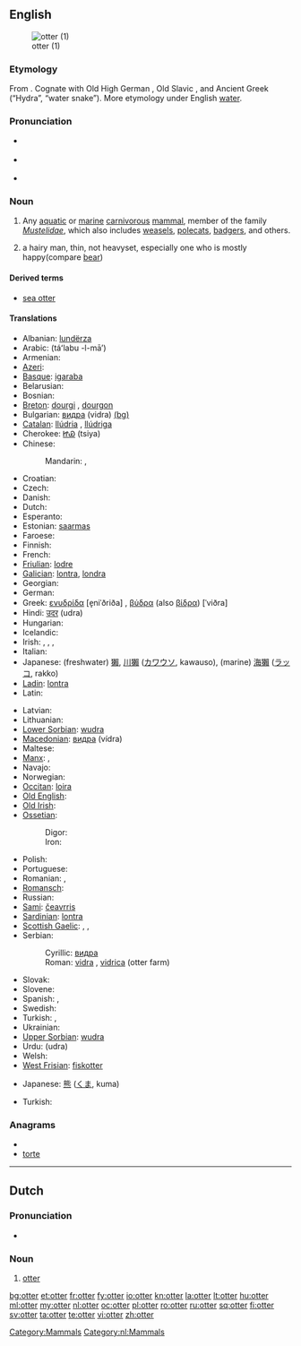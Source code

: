 {{wikipedia}}
==English==
[[Image:Loutre des pyrenees baronnies 2004.jpg|thumb|otter (1)]]

===Etymology===
From {{etyl|ang}} {{term|oter|lang=ang}}. Cognate with Old High German {{term|ottar}}, Old Slavic {{Glag|ⰲⱏⰺⰴⱃⰰ}}, and Ancient Greek {{term|ὕδρα}} (“Hydra”, “water snake”). More etymology under English [[water]].

===Pronunciation===
* {{a|RP}} {{IPA|/ˈɒt.ə/}}
* {{a|US}} {{IPA|/ˈɑː.tɚ/}}
* {{rhymes|ɒtə(r)}}

===Noun===
{{en-noun}}

# Any [[aquatic]] or [[marine]] [[carnivorous]] [[mammal]], member of the family ''[[Mustelidae]]'', which also includes [[weasel]]s, [[polecat]]s, [[badger]]s, and others.
# {{context|gay slang}} a hairy man, thin, not heavyset, especially one who is mostly happy(compare [[bear]])

====Derived terms====
* [[sea otter]]

====Translations====
{{trans-top|The mammal}}
* Albanian: [[lundërza]]
* Arabic: {{Arab|[[ثعلب الماء]]}} (táʻlabu -l-māʼ) {{m}}
* Armenian: {{t+|hy|ջրասամույր|tr=ǰrasamuyr}}
* [[Azeri]]: {{t|az|susamuru|xs=Azeri}}
* [[Basque]]: [[igaraba]]
* Belarusian: {{t-|be|выдра|tr=vydra|xs=Belarusian}}
* Bosnian: {{t-|bs|vidra|f}}
* [[Breton]]: [[dourgi]] {{m}}, [[dourgon]] {{p}}
* Bulgarian: [[видра]] (vidra) [[:bg:видра|(bg)]]
* [[Catalan]]: [[llúdria]] {{f}}, [[llúdriga]] {{f}}
* Cherokee: [[ᏥᏯ]] (tsiya)
* Chinese:
*: Mandarin: {{t|cmn|水獺|sc=Hani}}, {{t|cmn|水獭|tr=shuǐtǎ|sc=Hani}}
* Croatian: {{t-|hr|vidra|f|alt=vȉdra}}
* Czech: {{t+|cs|vydra}}
* Danish: {{t-|da|odder|c}}
* Dutch: {{t+|nl|otter|m}}
* Esperanto: {{t-|eo|lutro|xs=Esperanto}}
* Estonian: [[saarmas]]
* Faroese: {{t-|fo|otur|xs=Faroese}}
* Finnish: {{t-|fi|saukko}}
* French: {{t+|fr|loutre|f}}
* [[Friulian]]: [[lodre]]
* [[Galician]]: [[lontra]], [[londra]]
* Georgian: {{t-|ka|წავი|tr=cavi|sc=Geor|xs=Georgian}}
* German: {{t+|de|Otter|m}}
* Greek: [[ενυδρίδα]] [e̞niˈðriða] {{f}}, [[βύδρα]] (also [[βίδρα]]) [ˈviðra] {{f}}
* Hindi: [[उदर]] (udra) {{m}}
* Hungarian: {{t+|hu|vidra}}
* Icelandic: {{t-|is|otur|m}}
* Irish: {{t+|ga|dobharchú|m|xs=Irish}}, {{t+|ga|madra uisce|m|xs=Irish}}, {{t+|ga|dobhrán|m|xs=Irish}}, {{t+|ga|cú dobhráin|m|xs=Irish}}
* Italian: {{t-|it|lontra|f}}
* Japanese: (freshwater) [[獺]], [[川獺]] ([[カワウソ]], kawauso), (marine) [[海獺]] ([[ラッコ]], rakko)
* [[Ladin]]: [[lontra]]
* Latin: {{t-|la|lutra|f}}
{{trans-mid}}
* Latvian: {{t-|lv|ūdrs|xs=Latvian}}
* Lithuanian: {{t+|lt|ūdra|xs=Lithuanian}}
* [[Lower Sorbian]]: [[wudra]]
* [[Macedonian]]: [[видра]] (vídra)
* Maltese: {{t-|mt|lutra|xs=Maltese}}
* [[Manx]]: {{t-|gv|dooarchoo|m|xs=Manx}}, {{t|gv|moddey ushtey|m|xs=Manx}}
* Navajo: {{tø|nv|tábąąstíín}}
* Norwegian: {{t|no|oter}}
* [[Occitan]]: [[loira]]
* [[Old English]]: {{t|ang|otor|m|xs=Old English}}
* [[Old Irish]]: {{tø|sga|doburchú|f}}
* [[Ossetian]]:
*: Digor: {{tø|os|урдæ|tr=urdæ|sc=Cyrl|xs=Ossetian}}
*: Iron: {{tø|os|уырд|tr=uyrd|sc=Cyrl|xs=Ossetian}}
* Polish: {{t+|pl|wydra}}
* Portuguese: {{t+|pt|lontra}}
* Romanian: {{t+|ro|lutră}}, {{t+|ro|vidră}}
* [[Romansch]]: {{t|rm|ludra|f}}
* Russian: {{t+|ru|выдра|f|tr=výdra}}
* [[Sami]]: [[čeavrris]]
* [[Sardinian]]: [[lontra]]
* [[Scottish Gaelic]]: {{t|gd|dobhar-chù|m|xs=Scottish Gaelic}}, {{t|gd|madadh donn|m|xs=Scottish Gaelic}}, {{t|gd|dòbhran|m|xs=Scottish Gaelic}}
* Serbian:
*: Cyrillic: [[видра]] {{f}}
*: Roman: [[vidra]] {{f}}, [[vidrica]] (otter farm)
* Slovak: {{t-|sk|vydra}}
* Slovene: {{t+|sl|vidra|f}}
* Spanish: {{t+|es|nutria|f}}, {{t-|es|lutria|f}}
* Swedish: {{t+|sv|utter|c}}
* Turkish: {{t+|tr|su samuru}}, {{t+|tr|lutr}}
* Ukrainian: {{t-|uk|видра|tr=vidra|xs=Ukrainian}}
* [[Upper Sorbian]]: [[wudra]]
* Urdu: {{ur-Arab|[[ادر]]}} (udra) {{m}}
* Welsh: {{t-|cy|dyfrgi|xs=Welsh}}
* [[West Frisian]]: [[fiskotter]]
{{trans-bottom}}

{{trans-top|a hairy man}}
* Japanese: [[熊]] ([[くま]], kuma)
{{trans-mid}}
* Turkish: {{qualifier|literally "bear"}} {{t+|tr|ayı}}
{{trans-bottom}}

===Anagrams===
* {{alphagram|eortt}}
* [[torte#English|torte]]

----

==Dutch==

===Pronunciation===
* {{audio|Nl-otter.ogg|Audio}}

===Noun===
{{nl-noun|otters|ottertje|g=m}}

# [[otter]]

[[Category:Mammals]]
[[Category:nl:Mammals]]

[[bg:otter]]
[[et:otter]]
[[fr:otter]]
[[fy:otter]]
[[io:otter]]
[[kn:otter]]
[[la:otter]]
[[lt:otter]]
[[hu:otter]]
[[ml:otter]]
[[my:otter]]
[[nl:otter]]
[[oc:otter]]
[[pl:otter]]
[[ro:otter]]
[[ru:otter]]
[[sq:otter]]
[[fi:otter]]
[[sv:otter]]
[[ta:otter]]
[[te:otter]]
[[vi:otter]]
[[zh:otter]]